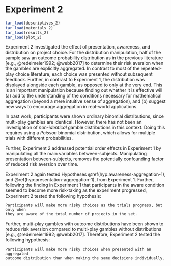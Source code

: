 # Experiment 2 {#aggregation-2}

```r
tar_load(descriptives_2)
tar_load(materials_2)
tar_load(results_2)
tar_load(plot_2)
```

Experiment 2 investigated the effect of presentation, awareness, and
distribution on project choice. For the distribution manipulation, half of the
sample saw an outcome probability distribution as in the previous literature
[e.g., @redelmeier1992; @webb2017] to determine their risk aversion when the
gambles are explicitly aggregated. In contrast to most of the repeated-play
choice literature, each choice was presented without subsequent feedback.
Further, in contrast to Experiment 1, the distribution was displayed alongside
each gamble, as opposed to only at the very end. This is an important
manipulation because finding out whether it is effective will (a) add to the
understanding of the conditions necessary for mathematical aggregation (beyond a
mere intuitive sense of aggregation), and (b) suggest new ways to encourage
aggregation in real-world applications.

In past work, participants were shown ordinary binomial distributions, since
multi-play gambles are identical. However, there has not been an investigation
of *non-identical* gamble distributions in this context. Doing this requires
using a *Poisson* binomial distribution, which allows for multiple trials with
different probabilities.

Further, Experiment 2 addressed potential order effects in Experiment 1 by
manipulating all the main variables between-subjects. Manipulating presentation
between-subjects, removes the potentially confounding factor of reduced risk
aversion over time.

Experiment 2 again tested Hypotheses \@ref(hyp:awareness-aggregation-1),
and \@ref(hyp:presentation-aggregation-1), from Experiment 1. Further, following
the finding in Experiment 1 that participants in the aware condition seemed to
become more risk-taking as the experiment progressed, Experiment 2 tested the
following hypothesis:

```hypothesis
Participants will make more risky choices as the trials progress, but only when
they are aware of the total number of projects in the set.
```

Further, multi-play gambles with outcome distributions have been shown to reduce
risk aversion compared to multi-play gambles without distributions [e.g.,
@redelmeier1992; @webb2017]. Therefore, Experiment 2 tested the following
hypothesis:

```hypothesis
Participants will make more risky choices when presented with an aggregated
outcome distribution than when making the same decisions individually.
```
